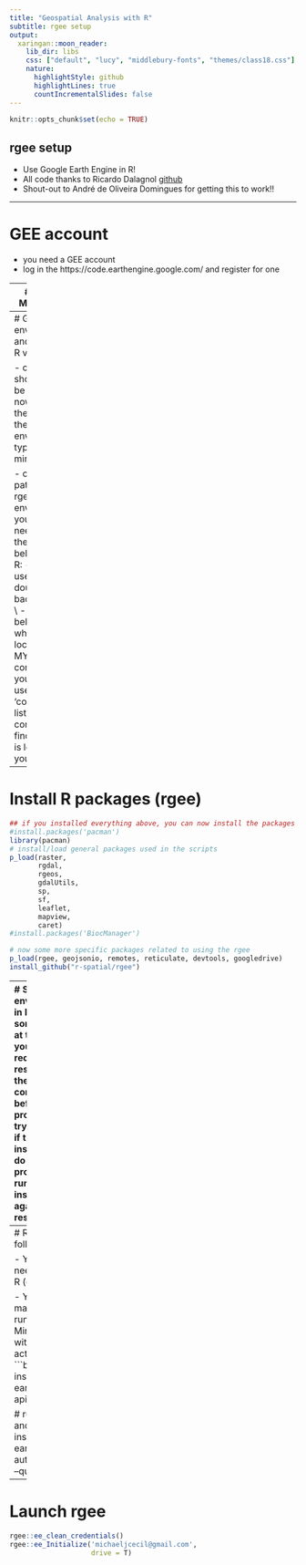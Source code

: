 ```yaml
---
title: "Geospatial Analysis with R"
subtitle: rgee setup
output:
  xaringan::moon_reader:
    lib_dir: libs
    css: ["default", "lucy", "middlebury-fonts", "themes/class18.css"]
    nature:
      highlightStyle: github
      highlightLines: true
      countIncrementalSlides: false
---
```


```r
knitr::opts_chunk$set(echo = TRUE)
```

## rgee setup
- Use Google Earth Engine in R!
- All code thanks to Ricardo Dalagnol [github](https://github.com/ricds/DL_RS_GEE/tree/7a3e70758e81b3bc6ef86cc67a231ed4a8827809)
- Shout-out to André de Oliveira Domingues for getting this to work!!

---

# GEE account 

- you need a GEE account
- log in the https://code.earthengine.google.com/ and register for one





---
# Install Miniconda

- the conda environment is where the GEE Python API will be located. The RGEE package uses it.
- first you need to install the Miniconda OUTSIDE of R
- install Miniconda3 at https://docs.conda.io/en/latest/miniconda.html
- open 'anaconda' in the command prompt (window button --> anaconda, you will see anaconda prompt)
- then type in the commands below one-by-one (without the #) to install the rgee_py environment and packages:
```bash
# run these one line at a time in Miniconda
conda create -n rgee_py python=3.9
activate rgee_py
pip install google-api-python-client
pip install earthengine-api
pip install numpy
pip install gcloud
```


---
# Get conda environment and copy to R variable

- ok conda should now be installed, now lets get the path to the environment, type inside miniconda:
```bash
conda env list
```

- copy the path to the rgee_py environment, you will need it set in the variable below inside R:
- note the use of double backslashes \\
- this below is where is located in MY computer, you have to use the 'conda env list' command to find where it is located on yours
```r
rgee_environment_dir = "C:\\Users\\micha\\miniconda3\\envs\\rgee_py"
```

---
# Install R packages (rgee)
```r
## if you installed everything above, you can now install the packages inside R
#install.packages('pacman')
library(pacman)
# install/load general packages used in the scripts
p_load(raster,
       rgdal,
       rgeos,
       gdalUtils,
       sp,
       sf,
       leaflet,
       mapview,
       caret)
#install.packages('BiocManager')

# now some more specific packages related to using the rgee
p_load(rgee, geojsonio, remotes, reticulate, devtools, googledrive)
install_github("r-spatial/rgee")
```

---
# Set Python environment in R
- sometimes at this point you are required to restart R or the computer before proceeding
- try restarting if the installation do not finish properly and run the installation again after restart

```r
# set python
reticulate::use_python(rgee_environment_dir, required=T)
rgee::ee_install_set_pyenv(
  py_path = rgee_environment_dir, # Change it for your own Python PATH
  py_env = "rgee_py" # Change it for your own Python ENV
)
Sys.setenv(RETICULATE_PYTHON = rgee_environment_dir)
Sys.setenv(EARTHENGINE_PYTHON = rgee_environment_dir)
```


- Set Global Python Env under Tools --> Global options --> Python --> Select --> Find Conda Env
- Do the same for Project Options (if you are in a project)

---
# Run the following

- You may need to run in R (once)
```r
rgee::ee_install_upgrade()
```

- You also may need to run (in Miniconda, with env activated)
```bash
conda install earthengine-api==0.1.323 

# run below and follow instructions
earthengine authenticate --quiet
```


---
# Launch rgee

```r
rgee::ee_clean_credentials()
rgee::ee_Initialize('michaeljcecil@gmail.com',
                    drive = T)
```



